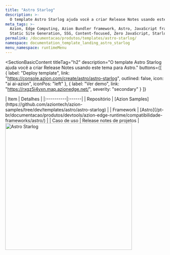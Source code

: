 ```yaml
---
title: "Astro Starlog"
description: >-
  O template Astro Starlog ajuda você a criar Release Notes usando este tema para Astro.
meta_tags: >-
  Azion, Edge Computing, Azion Bundler framework, Astro, JavaScript frameworks,
  Static Site Generation, SSG, Content-focused, Zero JavaScript, Starlog
permalink: /documentacao/produtos/templates/astro-starlog/
namespace: documentation_template_landing_astro_starlog
menu_namespace: runtimeMenu
---
```



<SectionBasicContent
  titleTag="h2"
  description="O template Astro Starlog ajuda você a criar Release Notes usando este tema para Astro."
  buttons={[
    { label: "Deploy template", link: "https://console.azion.com/create/astro/astro-starlog", outlined: false, icon: "ai ai-azion", iconPos: "left" },
    { label: "Ver demo", link: "https://rxgz5i4yxn.map.azionedge.net/", severity: "secondary" }
  ]}
>
  <Fragment slot="content">
    <div style="flex: 1; min-width: 300px;">
      | Item | Detalhes |
      |:----------|:------|
      | Repositório | [Azion Samples](https://github.com/aziontech/azion-samples/tree/dev/templates/astro/astro-starlog) |
      | Framework | [Astro](/pt-br/documentacao/produtos/devtools/azion-edge-runtime/compatibilidade-frameworks/astro/) |
      | Caso de uso | Release notes de projetos |
    </div>
    <div style="display: flex; justify-content: center; align-items: center; flex: 1;">
      <img src="/assets/docs/images/uploads/template-showcase/astro/astro-starlog.png" width="400" alt="Astro Starlog" style="min-width: 100%; max-width: 100%; height: auto;" />
    </div>
  </Fragment>
</SectionBasicContent>
